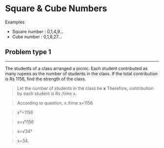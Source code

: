 # Square & Cube Numbers

Examples 
- Square number : 0,1,4,9...
- Cube number : 0,1,8,27...

## Problem type 1
____

The students of a class arranged a picnic. Each student contributed as many rupees as the number of students in the class. If the total contribution is Rs 1156, find the strength of the class.

>Let the number of students in the class be **x** Therefore, contribution by each student is Rs /time x.

>According to question, x /time x=1156

>x²=1156

>x=√1156

>x=√34²

>x=34.
